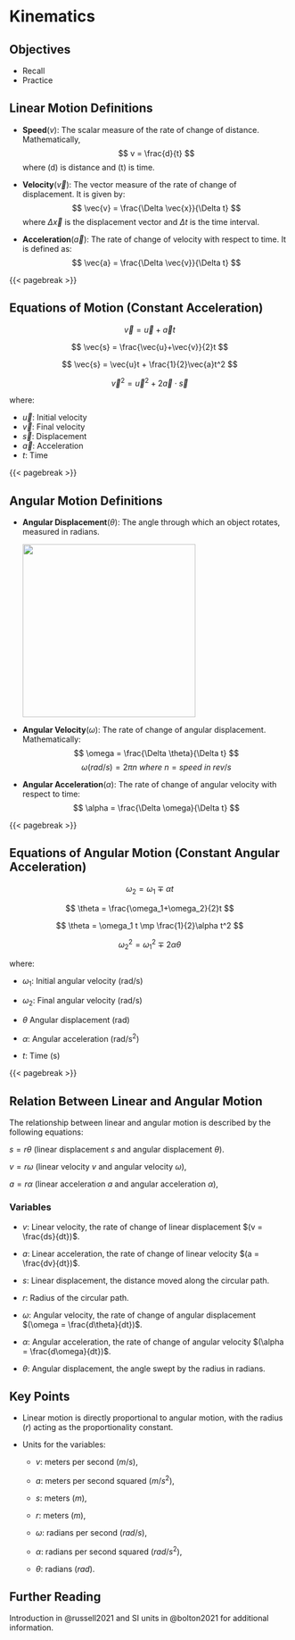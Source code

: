 # Kinematics {#sec-kinematics}

## Objectives

-   Recall
-   Practice

## Linear Motion Definitions

-   $\textbf{Speed} (v)$: The scalar measure of the rate of change of distance. Mathematically, $$
      v = \frac{d}{t}
      $$ where (d) is distance and (t) is time.

-   $\textbf{Velocity} (\vec{v})$: The vector measure of the rate of change of displacement. It is given by: $$
      \vec{v} = \frac{\Delta \vec{x}}{\Delta t}
      $$ where $\Delta \vec{x}$ is the displacement vector and $\Delta t$ is the time interval.

-   $\textbf{Acceleration} (\vec{a})$: The rate of change of velocity with respect to time. It is defined as: $$
      \vec{a} = \frac{\Delta \vec{v}}{\Delta t}
      $$

{{< pagebreak >}}

## Equations of Motion (Constant Acceleration)

$$
\vec{v} = \vec{u} + \vec{a}t
$$

$$
\vec{s} = \frac{\vec{u}+\vec{v}}{2}t
$$

$$
\vec{s} = \vec{u}t + \frac{1}{2}\vec{a}t^2
$$

$$
\vec{v}^2 = \vec{u}^2 + 2\vec{a} \cdot \vec{s}
$$

where:

-   $\vec{u}$: Initial velocity
-   $\vec{v}$: Final velocity
-   $\vec{s}$: Displacement
-   $\vec{a}$: Acceleration
-   $t$: Time

{{< pagebreak >}}

## Angular Motion Definitions

-   $\textbf{Angular Displacement} (\theta)$: The angle through which an object rotates, measured in radians.

    ![](images/angulardisp.png){width="310"}

-   $\textbf{Angular Velocity} (\omega)$: The rate of change of angular displacement. Mathematically: $$
        \omega = \frac{\Delta \theta}{\Delta t}
        $$ $$
    \omega (rad/s) =2\pi n \:where\:n=speed\:in\:rev/s
    $$

-   $\textbf{Angular Acceleration} (\alpha)$: The rate of change of angular velocity with respect to time: $$
         \alpha = \frac{\Delta \omega}{\Delta t}
         $$

{{< pagebreak >}}

## Equations of Angular Motion (Constant Angular Acceleration)

$$
\omega_2 = \omega_1 \mp \alpha t
$$

$$
\theta = \frac{\omega_1+\omega_2}{2}t
$$

$$
\theta = \omega_1 t \mp \frac{1}{2}\alpha t^2 
$$

$$
\omega_2^2 = \omega_1^2 \mp 2\alpha \theta
$$

where:

-   $\omega_1$: Initial angular velocity (rad/s)

-   $\omega_2$: Final angular velocity (rad/s)

-   $\theta$ Angular displacement (rad)

-   $\alpha$: Angular acceleration (rad/s^2^)

-   $t$: Time (s)

{{< pagebreak >}}

## Relation Between Linear and Angular Motion

The relationship between linear and angular motion is described by the following equations:

$s = r \theta$ (linear displacement $s$ and angular displacement $\theta$).

$v = r \omega$ (linear velocity $v$ and angular velocity $\omega$),

$a = r \alpha$ (linear acceleration $a$ and angular acceleration $\alpha$),

### Variables

-   $v$: Linear velocity, the rate of change of linear displacement $(v = \frac{ds}{dt})$.

-   $a$: Linear acceleration, the rate of change of linear velocity $(a = \frac{dv}{dt})$.

-   $s$: Linear displacement, the distance moved along the circular path.

-   $r$: Radius of the circular path.

-   $\omega$: Angular velocity, the rate of change of angular displacement $(\omega = \frac{d\theta}{dt})$.

-   $\alpha$: Angular acceleration, the rate of change of angular velocity $(\alpha = \frac{d\omega}{dt})$.

-   $\theta$: Angular displacement, the angle swept by the radius in radians.

## Key Points

-   Linear motion is directly proportional to angular motion, with the radius ($r$) acting as the proportionality constant.

-   Units for the variables:

    -   $v$: meters per second $(m/s)$,

    -   $a$: meters per second squared $(m/s^2)$,

    -   $s$: meters $(m)$,

    -   $r$: meters $(m)$,

    -   $\omega$: radians per second $(rad/s)$,

    -   $\alpha$: radians per second squared $(rad/s^2)$,

    -   $\theta$: radians ($rad$).

## Further Reading

Introduction in @russell2021 and SI units in @bolton2021 for additional information.
